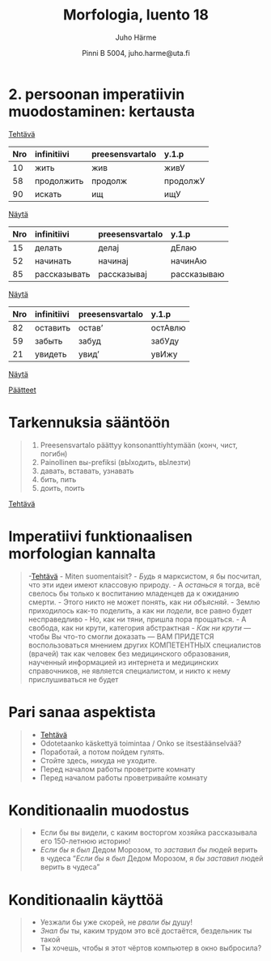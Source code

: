 % Morfologia, luento 18
% Juho Härme
% Pinni B 5004, juho.harme@uta.fi

# 2. persoonan imperatiivin muodostaminen: kertausta

<style type="text/css">
.hidethis1,.hidethis2,.hidethis3,.hidethis4, .pääte{
    display:none;
}
</style>

[Tehtävä](../tehtavat/luento18.pdf)

<table>
<thead>
<tr class="header ">
<th align="left">Nro</th>
<th align="left">infinitiivi</th>
<th align="left">preesensvartalo</th>
<th align="left">y.1.p</th>
<th class='hidethis1' align="left">imperatiivi</th>
<th class='pääte' align="left">pääte</th>
</tr>
</thead>
<tbody>
<tr class="odd incremental">
<td align="left">10</td>
<td align="left">жить</td>
<td align="left">жив</td>
<td align="left">живУ</td>
<td class="hidethis1"  align="left">живИ</td>
<td class='pääte' align="left">/жив/И/</td>
</tr>
<tr class="even incremental">
<td align="left">58</td>
<td align="left">продолжить</td>
<td align="left">продолж</td>
<td align="left">продолжУ</td>
<td class="hidethis1" align="left">продолжИ</td>
<td class='pääte' align="left">/продолж/И/</td>
</tr>
<tr class="odd incremental">
<td align="left">90</td>
<td align="left">искать</td>
<td align="left">ищ</td>
<td align="left">ищУ</td>
<td class="hidethis1" align="left">ищИ</td>
<td class='pääte' align="left">/ищ/И/</td>
</tr>
</tbody>
</table>

<a href='javascript:void(0)' onClick="UnHide('hidethis1')">Näytä</a>


<table>
<thead>
<tr class="header ">
<th align="left">Nro</th>
<th align="left">infinitiivi</th>
<th align="left">preesensvartalo</th>
<th align="left">y.1.p</th>
<th class='hidethis2' align="left">imperatiivi</th>
<th class='pääte' align="left">Pääte</th>
</tr>
</thead>
<tbody>
<tr class="odd incremental">
<td align="left">15</td>
<td align="left">делать</td>
<td align="left">делаj</td>
<td align="left">дЕлаю</td>
<td class="hidethis2"  align="left">делай</td>
<td class='pääte' align="left">/делаj/ø/</td>
</tr>
<tr class="even incremental">
<td align="left">52</td>
<td align="left">начинать</td>
<td align="left">начинаj</td>
<td align="left">начинАю</td>
<td class="hidethis2" align="left">начинай</td>
<td class='pääte' align="left">/начинаj/ø/</td>
</tr>
<tr class="odd incremental">
<td align="left">85</td>
<td align="left">рассказывать</td>
<td align="left">рассказываj</td>
<td align="left">рассказываю</td>
<td class="hidethis2" align="left">рассказывай</td>
<td class='pääte' align="left">/рассказываj/ø/</td>
</tr>
</tbody>
</table>

<a href='javascript:void(0)' onClick="UnHide('hidethis2')">Näytä</a>


<table>
<thead>
<tr class="header ">
<th align="left">Nro</th>
<th align="left">infinitiivi</th>
<th align="left">preesensvartalo</th>
<th align="left">y.1.p</th>
<th class='hidethis3' align="left">imperatiivi</th>
</tr>
</thead>
<tbody>
<tr class="odd incremental">
<td align="left">82</td>
<td align="left">оставить</td>
<td align="left">остав'</td>
<td align="left">остАвлю</td>
<td class="hidethis3"  align="left">оставь</td>
<td class='pääte' align="left">/остав'/ø/</td>
</tr>
<tr class="even incremental">
<td align="left">59</td>
<td align="left">забыть</td>
<td align="left">забуд</td>
<td align="left">забУду</td>
<td class="hidethis3" align="left">забУдь</td>
<td class='pääte' align="left">/забуд'/ø/</td>
</tr>
<tr class="odd incremental">
<td align="left">21</td>
<td align="left">увидеть</td>
<td align="left">увид'</td>
<td align="left">увИжу</td>
<td class="hidethis3" align="left">увИдь</td>
<td class='pääte' align="left">/увид'/ø/</td>
</tr>
</tbody>
</table>

<a href='javascript:void(0)' onClick="UnHide('hidethis3')">Näytä</a>

<a href='javascript:void(0)' onClick="UnHide('pääte')">Päätteet</a>

# Tarkennuksia sääntöön

>1. Preesensvartalo päättyy konsonanttiyhtymään (конч, чист, погибн)
>2. Painollinen вы-prefiksi (вЫходить, вЫлезти)
>3. давать, вставать, узнавать
>4. бить, пить
>5. доить, поить

[Tehtävä](../tehtavat/luento18.pdf)

# Imperatiivi funktionaalisen morfologian kannalta

>-[Tehtävä](../tehtavat/luento19.pdf)
>- Miten suomentaisit?
>- *Будь* я марксистом, я бы посчитал, что эти идеи имеют классовую природу.
>- А *останься* я тогда, всё свелось бы только к воспитанию младенцев да к ожиданию смерти.
>- Этого никто не может понять, как ни *объясняй*. 
>- Землю приходилось как-то поделить, а как ни *подели*, все равно будет несправедливо
>- Но, как ни тяни, пришла пора прощаться.
>- А свобода, как ни крути, категория абстрактная
>- *Как ни крути* ― чтобы Вы что-то смогли доказать ― ВАМ ПРИДЕТСЯ воспользоваться мнением других КОМПЕТЕНТНЫХ специалистов (врачей) так как человек без медицинского образования, наученный информацией из интернета и медицинских справочников, не является специалистом, и никто к нему прислушиваться не будет

<!--  Aspektikurssilta imperatiivitehtävä? -->
<!--  Imperatiivin käyttötehtävä -->
<!--  Tehtävä чтобы-rakenteista? -->

# Pari sanaa aspektista

>- [Tehtävä](../tehtavat/luento19.pdf)
>- Odotetaanko käskettyä toimintaa / Onko se itsestäänselvää?
>- Поработай, а потом пойдем гулять.
>- Стойте здесь, никуда не уходите.
>- Перед началом работы проветрите комнату
>- Перед началом работы проветривайте комнату

# Konditionaalin muodostus

>- Если бы вы видели, с каким восторгом хозяйка рассказывала его 150-летнюю историю!
>- *Если бы* я *был* Дедом Морозом, то *заставил бы* людей верить в чудеса
> "*Если бы* я *был* Дедом Морозом, я *бы заставил* людей верить в чудеса"

# Konditionaalin käyttöä

>- Уезжали бы уже скорей, не *рвали бы* душу!
>- *Знал бы* ты, каким трудом это всё достаётся, бездельник ты такой
>- Ты хочешь, чтобы я этот чёртов компьютер в окно выбросила?


<script>
function UnHide(hclass){
    var cells = document.getElementsByClassName(hclass);
    var shown = 0;
    for(var cidx=0;cidx<cells.length;cidx++){
        if (shown>0){
            break;
        }
        if (cells[cidx].style.display=="block"){

        }
        else{
            cells[cidx].style.display="block";
            shown++;
        }
    }
}
</script>
